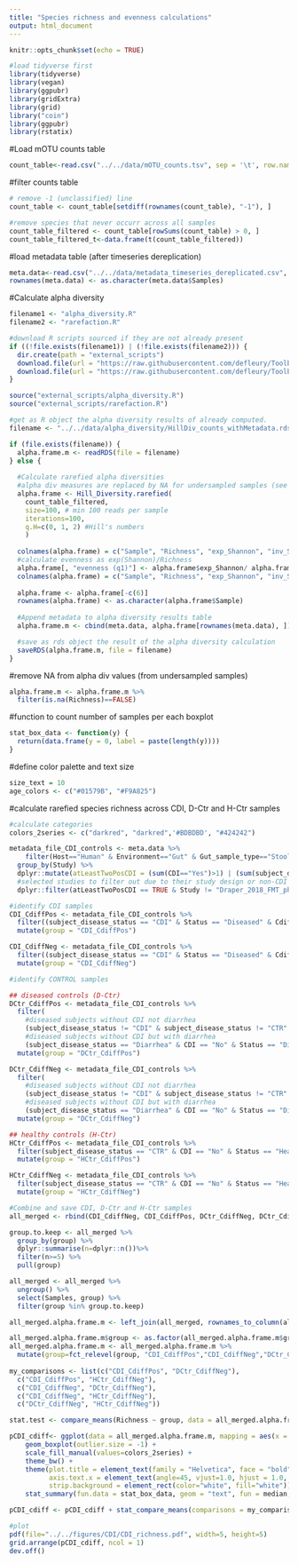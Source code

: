 ```yaml
---
title: "Species richness and evenness calculations"
output: html_document
---
```


```r
knitr::opts_chunk$set(echo = TRUE)
```

```r
#load tidyverse first
library(tidyverse)
library(vegan)
library(ggpubr)
library(gridExtra)
library(grid)
library("coin")
library(ggpubr)
library(rstatix)
```

#Load mOTU counts table
```r
count_table<-read.csv("../../data/mOTU_counts.tsv", sep = '\t', row.names=1)
```

#filter counts table
```r
# remove -1 (unclassified) line
count_table <- count_table[setdiff(rownames(count_table), "-1"), ]

#remove species that never occurr across all samples
count_table_filtered <- count_table[rowSums(count_table) > 0, ]
count_table_filtered_t<-data.frame(t(count_table_filtered))
```

#load metadata table (after timeseries dereplication)
```r
meta.data<-read.csv("../../data/metadata_timeseries_dereplicated.csv", sep = ',', stringsAsFactors=F)
rownames(meta.data) <- as.character(meta.data$Samples)
```

#Calculate alpha diversity
```r
filename1 <- "alpha_diversity.R"
filename2 <- "rarefaction.R"

#download R scripts sourced if they are not already present
if ((!file.exists(filename1)) | (!file.exists(filename2))) {
  dir.create(path = "external_scripts")
  download.file(url = "https://raw.githubusercontent.com/defleury/Toolbox_16S/master/R/function.alpha_diversity.R", destfile = "external_scripts/alpha_diversity.R")
  download.file(url = "https://raw.githubusercontent.com/defleury/Toolbox_16S/master/R/function.rarefaction.R", destfile = "external_scripts/rarefaction.R")
}

source("external_scripts/alpha_diversity.R")
source("external_scripts/rarefaction.R")

#get as R object the alpha diversity results of already computed. 
filename <- "../../data/alpha_diversity/HillDiv_counts_withMetadata.rds"

if (file.exists(filename)) {
  alpha.frame.m <- readRDS(file = filename)
} else {
    
  #Calculate rarefied alpha diversities
  #alpha div measures are replaced by NA for undersampled samples (see script)
  alpha.frame <- Hill_Diversity.rarefied(
    count_table_filtered, 
    size=100, # min 100 reads per sample
    iterations=100, 
    q.H=c(0, 1, 2) #Hill's numbers
    )
  
  colnames(alpha.frame) = c("Sample", "Richness", "exp_Shannon", "inv_Simpson") 
  #calculate evenness as exp(Shannon)/Richness
  alpha.frame[, "evenness (q1)"] <- alpha.frame$exp_Shannon/ alpha.frame$Richness
  colnames(alpha.frame) = c("Sample", "Richness", "exp_Shannon", "inv_Simpson", "evenness") 
  
  alpha.frame <- alpha.frame[-c(6)]
  rownames(alpha.frame) <- as.character(alpha.frame$Sample)
  
  #Append metadata to alpha diversity results table
  alpha.frame.m <- cbind(meta.data, alpha.frame[rownames(meta.data), ])

  #save as rds object the result of the alpha diversity calculation
  saveRDS(alpha.frame.m, file = filename)
}
```

#remove NA from alpha div values (from undersampled samples)
```r
alpha.frame.m <- alpha.frame.m %>% 
  filter(is.na(Richness)==FALSE)
```

#function to count number of samples per each boxplot
```r
stat_box_data <- function(y) {
  return(data.frame(y = 0, label = paste(length(y))))
}
```

#define color palette and text size
```r
size_text = 10
age_colors <- c("#01579B", "#F9A825")
```

#calculate rarefied species richness across CDI, D-Ctr and H-Ctr samples
```r
#calculate categories
colors_2series <- c("darkred", "darkred",'#BDBDBD', "#424242")

metadata_file_CDI_controls <- meta.data %>%
    filter(Host=="Human" & Environment=="Gut" & Gut_sample_type=="Stool" & final_representative=="Yes" & Status != "NA") %>% 
  group_by(Study) %>% 
  dplyr::mutate(atLeastTwoPosCDI = (sum(CDI=="Yes")>1) | (sum(subject_disease_status=="CDI")>1)) %>% 
  #selected studies to filter out due to their study design or non-CDI samples
  dplyr::filter(atLeastTwoPosCDI == TRUE & Study != "Draper_2018_FMT_phage" & Study != "Kao_2017_FMT" & subject_disease_status != "UC")

#identify CDI samples
CDI_CdiffPos <- metadata_file_CDI_controls %>% 
  filter((subject_disease_status == "CDI" & Status == "Diseased" & Cdiff=="Yes") | (subject_disease_status == "Diarrhoea" & CDI == "Yes" & Status == "Diseased" & Cdiff=="Yes")) %>% 
  mutate(group = "CDI_CdiffPos")

CDI_CdiffNeg <- metadata_file_CDI_controls %>% 
  filter((subject_disease_status == "CDI" & Status == "Diseased" & Cdiff=="No") | (subject_disease_status == "Diarrhoea" & CDI == "Yes" & Status == "Diseased" & Cdiff=="No")) %>% 
  mutate(group = "CDI_CdiffNeg")

#identify CONTROL samples

## diseased controls (D-Ctr)
DCtr_CdiffPos <- metadata_file_CDI_controls %>% 
  filter(
    #diseased subjects without CDI not diarrhea
    (subject_disease_status != "CDI" & subject_disease_status != "CTR" & subject_disease_status != "Diarrhea" & CDI == "No" & Status == "Diseased" & Cdiff=="Yes") |
    #diseased subjects without CDI but with diarrhea
    (subject_disease_status == "Diarrhea" & CDI == "No" & Status == "Diseased"  & Cdiff=="Yes")) %>% 
  mutate(group = "DCtr_CdiffPos")

DCtr_CdiffNeg <- metadata_file_CDI_controls %>% 
  filter(
    #diseased subjects without CDI not diarrhea
    (subject_disease_status != "CDI" & subject_disease_status != "CTR" & subject_disease_status != "Diarrhea" & CDI == "No" & Status == "Diseased" & Cdiff=="No") |
    #diseased subjects without CDI but with diarrhea
    (subject_disease_status == "Diarrhea" & CDI == "No" & Status == "Diseased"  & Cdiff=="No")) %>% 
  mutate(group = "DCtr_CdiffNeg")

## healthy controls (H-Ctr)
HCtr_CdiffPos <- metadata_file_CDI_controls %>% 
  filter(subject_disease_status == "CTR" & CDI == "No" & Status == "Healthy" & Cdiff=="Yes") %>% 
  mutate(group = "HCtr_CdiffPos")

HCtr_CdiffNeg <- metadata_file_CDI_controls %>% 
  filter(subject_disease_status == "CTR" & CDI == "No" & Status == "Healthy" & Cdiff=="No") %>% 
  mutate(group = "HCtr_CdiffNeg")

#Combine and save CDI, D-Ctr and H-Ctr samples
all_merged <- rbind(CDI_CdiffNeg, CDI_CdiffPos, DCtr_CdiffNeg, DCtr_CdiffPos, HCtr_CdiffNeg, HCtr_CdiffPos) 

group.to.keep <- all_merged %>% 
  group_by(group) %>% 
  dplyr::summarise(n=dplyr::n())%>% 
  filter(n>=5) %>% 
  pull(group)

all_merged <- all_merged %>% 
  ungroup() %>% 
  select(Samples, group) %>% 
  filter(group %in% group.to.keep)

all_merged.alpha.frame.m <- left_join(all_merged, rownames_to_column(alpha.frame.m), by = c("Samples" = "rowname"))

all_merged.alpha.frame.m$group <- as.factor(all_merged.alpha.frame.m$group)
all_merged.alpha.frame.m <- all_merged.alpha.frame.m %>% 
  mutate(group=fct_relevel(group, "CDI_CdiffPos","CDI_CdiffNeg","DCtr_CdiffNeg","HCtr_CdiffNeg"))
  
my_comparisons <- list(c("CDI_CdiffPos", "DCtr_CdiffNeg"), 
  c("CDI_CdiffPos", "HCtr_CdiffNeg"), 
  c("CDI_CdiffNeg", "DCtr_CdiffNeg"), 
  c("CDI_CdiffNeg", "HCtr_CdiffNeg"), 
  c("DCtr_CdiffNeg", "HCtr_CdiffNeg")) 

stat.test <- compare_means(Richness ~ group, data = all_merged.alpha.frame.m, method = "t.test")

pCDI_cdiff<- ggplot(data = all_merged.alpha.frame.m, mapping = aes(x = group, y = Richness, fill=group)) +
    geom_boxplot(outlier.size = -1) +
    scale_fill_manual(values=colors_2series) +
    theme_bw() +
    theme(plot.title = element_text(family = "Helvetica", face = "bold", size = (10)), 
          axis.text.x = element_text(angle=45, vjust=1.0, hjust = 1.0, size = 10), 
          strip.background = element_rect(color="white", fill="white")) +
    stat_summary(fun.data = stat_box_data, geom = "text", fun = median, position = position_dodge(width = 0.85), size=3, angle = 0)

pCDI_cdiff <- pCDI_cdiff + stat_compare_means(comparisons = my_comparisons, label = "p.signif", method = "wilcox.test") 

#plot
pdf(file="../../figures/CDI/CDI_richness.pdf", width=5, height=5)
grid.arrange(pCDI_cdiff, ncol = 1)
dev.off()
```

